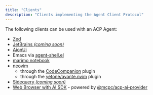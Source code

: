 ```yaml
---
title: "Clients"
description: "Clients implementing the Agent Client Protocol"
---
```


The following clients can be used with an ACP Agent:

- [Zed](https://zed.dev/docs/ai/external-agents)
- [JetBrains _(coming soon)_](https://blog.jetbrains.com/ai/2025/10/jetbrains-zed-open-interoperability-for-ai-coding-agents-in-your-ide/)
- [AionUi](https://github.com/iOfficeAI/AionUi)
- Emacs via [agent-shell.el](https://github.com/xenodium/agent-shell)
- [marimo notebook](https://github.com/marimo-team/marimo)
- [neovim](https://neovim.io)
  - through the [CodeCompanion](https://github.com/olimorris/codecompanion.nvim) plugin
  - through the [yetone/avante.nvim](https://github.com/yetone/avante.nvim) plugin
- [Sidequery _(coming soon)_](https://sidequery.dev)
- [Web Browser with AI SDK](https://github.com/mcpc-tech/ai-elements-remix-template) - powered by [@mcpc/acp-ai-provider](https://github.com/mcpc-tech/mcpc/tree/main/packages/acp-ai-provider)
